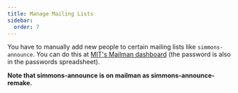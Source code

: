 ```yaml
---
title: Manage Mailing Lists
sidebar:
  order: 7
---
```



You have to manually add new people to certain mailing lists like `simmons-announce`. You can do this at [MIT's Mailman dashboard](https://mailman.mit.edu/mailman/admin/simmons-announce-remake) (the password is also in the passwords spreadsheet).

**Note that simmons-announce is on mailman as simmons-announce-remake.**

<LinkCard title="Email Lists at MIT" href="https://ist.mit.edu/email-lists" />
